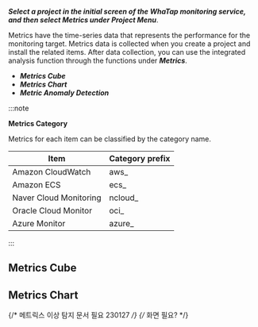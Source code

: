 **_Select a project in the initial screen of the WhaTap monitoring service, and then select _**Metrics**_ under Project Menu_**.

Metrics have the time-series data that represents the performance for the monitoring target. Metrics data is collected when you create a project and install the related items. After data collection, you can use the integrated analysis function through the functions under **_Metrics_**.

- **_Metrics Cube_**
- **_Metrics Chart_**
- **_Metric Anomaly Detection_**

:::note 

**Metrics Category**

Metrics for each item can be classified by the category name.

| Item                   | Category prefix |
| ---------------------- | --------------- |
| Amazon CloudWatch      | aws\_           |
| Amazon ECS             | ecs\_           |
| Naver Cloud Monitoring | ncloud\_        |
| Oracle Cloud Monitor   | oci\_           |
| Azure Monitor          | azure\_         |

:::

## Metrics Cube


<Metricsitemcube />

## Metrics Chart


<Metricsitemchart />

{/* 메트릭스 이상 탐지 문서 필요 230127 */}
{/* 화면 필요? */}
